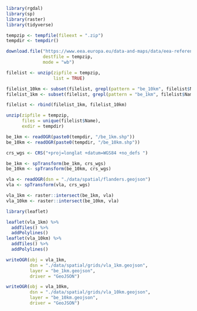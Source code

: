 ```r
library(rgdal)
library(sp)
library(raster)
library(tidyverse)
```

```r
tempzip <- tempfile(fileext = ".zip")
tempdir <- tempdir()
```

```r
download.file("https://www.eea.europa.eu/data-and-maps/data/eea-reference-grids-2/gis-files/belgium-shapefile/at_download/file",
              destfile = tempzip,
              mode = "wb")
```

```r
filelist <- unzip(zipfile = tempzip,
                  list = TRUE)

filelist_10km <- subset(filelist, grepl(pattern = "be_10km", filelist$Name))
filelist_1km <- subset(filelist, grepl(pattern = "be_1km", filelist$Name))

filelist <- rbind(filelist_1km, filelist_10km)
```

```r
unzip(zipfile = tempzip,
      files = unique(filelist$Name),
      exdir = tempdir)
```

```r
be_1km <- readOGR(paste0(tempdir, "/be_1km.shp"))
be_10km <- readOGR(paste0(tempdir, "/be_10km.shp"))
```

```r
crs_wgs <- CRS("+proj=longlat +datum=WGS84 +no_defs ")

be_1km <- spTransform(be_1km, crs_wgs)
be_10km <- spTransform(be_10km, crs_wgs)
```

```r
vla <- readOGR(dsn = "./data/spatial/flanders.geojson")
vla <- spTransform(vla, crs_wgs)

vla_1km <- raster::intersect(be_1km, vla)
vla_10km <- raster::intersect(be_10km, vla)
```

```r
library(leaflet)

leaflet(vla_1km) %>% 
  addTiles() %>% 
  addPolylines()
leaflet(vla_10km) %>% 
  addTiles() %>% 
  addPolylines()
```

```r
writeOGR(obj = vla_1km,
         dsn = "./data/spatial/grids/vla_1km.geojson",
         layer = "be_1km.geojson",
         driver = "GeoJSON")

writeOGR(obj = vla_10km,
         dsn = "./data/spatial/grids/vla_10km.geojson",
         layer = "be_10km.geojson",
         driver = "GeoJSON")
```


